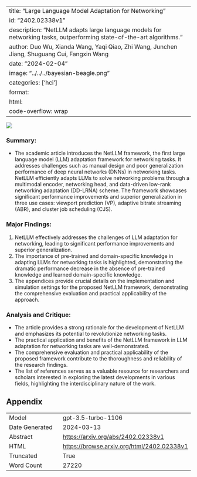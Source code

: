 
---
title: "Large Language Model Adaptation for Networking"
id: "2402.02338v1"
description: "NetLLM adapts large language models for networking tasks, outperforming state-of-the-art algorithms."
author: Duo Wu, Xianda Wang, Yaqi Qiao, Zhi Wang, Junchen Jiang, Shuguang Cui, Fangxin Wang
date: "2024-02-04"
image: "../../../bayesian-beagle.png"
categories: ['hci']
format:
  html:
    code-overflow: wrap
---

![](../../../bayesian-beagle.png)

### Summary:
- The academic article introduces the NetLLM framework, the first large language model (LLM) adaptation framework for networking tasks. It addresses challenges such as manual design and poor generalization performance of deep neural networks (DNNs) in networking tasks. NetLLM efficiently adapts LLMs to solve networking problems through a multimodal encoder, networking head, and data-driven low-rank networking adaptation (DD-LRNA) scheme. The framework showcases significant performance improvements and superior generalization in three use cases: viewport prediction (VP), adaptive bitrate streaming (ABR), and cluster job scheduling (CJS).

### Major Findings:
1. NetLLM effectively addresses the challenges of LLM adaptation for networking, leading to significant performance improvements and superior generalization.
2. The importance of pre-trained and domain-specific knowledge in adapting LLMs for networking tasks is highlighted, demonstrating the dramatic performance decrease in the absence of pre-trained knowledge and learned domain-specific knowledge.
3. The appendices provide crucial details on the implementation and simulation settings for the proposed NetLLM framework, demonstrating the comprehensive evaluation and practical applicability of the approach.

### Analysis and Critique:
- The article provides a strong rationale for the development of NetLLM and emphasizes its potential to revolutionize networking tasks.
- The practical application and benefits of the NetLLM framework in LLM adaptation for networking tasks are well-demonstrated.
- The comprehensive evaluation and practical applicability of the proposed framework contribute to the thoroughness and reliability of the research findings.
- The list of references serves as a valuable resource for researchers and scholars interested in exploring the latest developments in various fields, highlighting the interdisciplinary nature of the work.

## Appendix

|          |          |
|----------|----------|
| Model     | gpt-3.5-turbo-1106       |
| Date Generated     | 2024-03-13       |
| Abstract | [https://arxiv.org/abs/2402.02338v1](https://arxiv.org/abs/2402.02338v1)        |
| HTML     | [https://browse.arxiv.org/html/2402.02338v1](https://browse.arxiv.org/html/2402.02338v1)       |
| Truncated       | True       |
| Word Count       | 27220       |